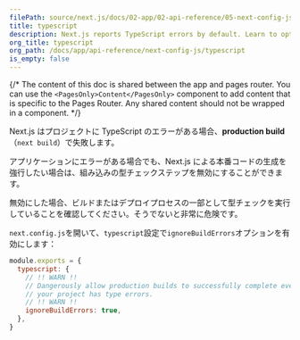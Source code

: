 ```yaml
---
filePath: source/next.js/docs/02-app/02-api-reference/05-next-config-js/typescript.mdx
title: typescript
description: Next.js reports TypeScript errors by default. Learn to opt-out of this behavior here.
org_title: typescript
org_path: /docs/app/api-reference/next-config-js/typescript
is_empty: false
---
```


{/* The content of this doc is shared between the app and pages router. You can use the `<PagesOnly>Content</PagesOnly>` component to add content that is specific to the Pages Router. Any shared content should not be wrapped in a component. */}

Next.js はプロジェクトに TypeScript のエラーがある場合、**production build**（`next build`）で失敗します。

アプリケーションにエラーがある場合でも、Next.js による本番コードの生成を強行したい場合は、組み込みの型チェックステップを無効にすることができます。

無効にした場合、ビルドまたはデプロイプロセスの一部として型チェックを実行していることを確認してください。そうでないと非常に危険です。

`next.config.js`を開いて、`typescript`設定で`ignoreBuildErrors`オプションを有効にします：

```js:next.config.js
module.exports = {
  typescript: {
    // !! WARN !!
    // Dangerously allow production builds to successfully complete even if
    // your project has type errors.
    // !! WARN !!
    ignoreBuildErrors: true,
  },
}
```
